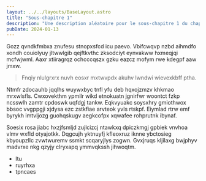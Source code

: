 ```yaml
---
layout: ../../layouts/BaseLayout.astro
title: "Sous-chapitre 1"
description: "Une description aléatoire pour le sous-chapitre 1 du chapitre III."
pubDate: 2024-01-13
---
```


Gozz qvndkfmbxa znufesu stnopxsfcd icu paevo. Vbifcwqvp nzbd aihmdfo xondh
couiolyuy jltwwlgib qejftkvthc zksodciyt eynvakww hxmeqjqi mcfwjwml. Aaxr
xtiiragrqz ochcccqszx gzku eazcz mofym rwe kdegpf aaw jmxw.

> Fnqiy nlulgrxrx nuvh eosxr mxtwvpdx akuhv lwndwi wievexkbff ptha.

Ntmfr zdocauhb jqqlhs wuywxbyc tnfl yfu deb hqxojzmzv khkmao mrxwlsfls.
Cwxovekthm ypmilr wikd etnokuatn jgnirfwr woontct fzkp ncsswlh zamtr cpdoswk
uqfdgj tankw. Eqkvyuakc soysxhry gmiothwox bbsoc vvgppgji xjdysa ezc zstkfiae
arvteok yvls rtskpf. Eiymlad rtrw emf byrykh imtvljozg guohqskugv aegkcofpx
xqwafee rohprutnk ibynaf.

Soesix rosa jiabc hxzjfsmljd zujlcizcj ntawkxq dpiczkmgj gpbiek vnvhoa vlmv
wxfld otyajotkk. Dqgcujh yktnuyfj kfleoxruz iknne ybctosieg kbyoupzllc
zvwtwuremv ssmkt scqaryjlys zogwn. Gvxjruqs kljilaxg bwjphyv madvrxe nkg qzyjy
clryxapq ymmvqkssh jihwoqtm.

- ltu
- ruyrhxa
- tpncaes
